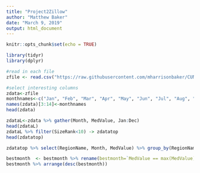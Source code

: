 ---
title: "Project2Zillow"
author: "Matthew Baker"
date: "March 9, 2019"
output: html_document
---

```{r setup, include=FALSE}
knitr::opts_chunk$set(echo = TRUE)
```

```{r}
library(tidyr)
library(dplyr)
```


```{r}
#read in each file
zfile <- read.csv("https://raw.githubusercontent.com/mharrisonbaker/CUNYassignments/master/Project2/zillowdata.csv", header = TRUE)
```

```{r}
#select interesting columns
zdata<-zfile
monthnames<-c("Jan", "Feb", "Mar", "Apr", "May", "Jun", "Jul", "Aug", "Sep", "Oct", "Nov", "Dec")
names(zdata)[3:14]<-monthnames
head(zdata)
```

```{r}
zdataL<-zdata %>% gather(Month, MedValue, Jan:Dec)
head(zdataL)
zdataL %>% filter(SizeRank<10) -> zdatatop 
head(zdatatop)
```

```{r}
zdatatop %>% select(RegionName, Month, MedValue) %>% group_by(RegionName) %>% mutate(MedValue == max(MedValue)) %>% ungroup() ->bestmonth
```

```{r}
bestmonth  <- bestmonth %>% rename(bestmonth=`MedValue == max(MedValue)`)
bestmonth %>% arrange(desc(bestmonth))
```